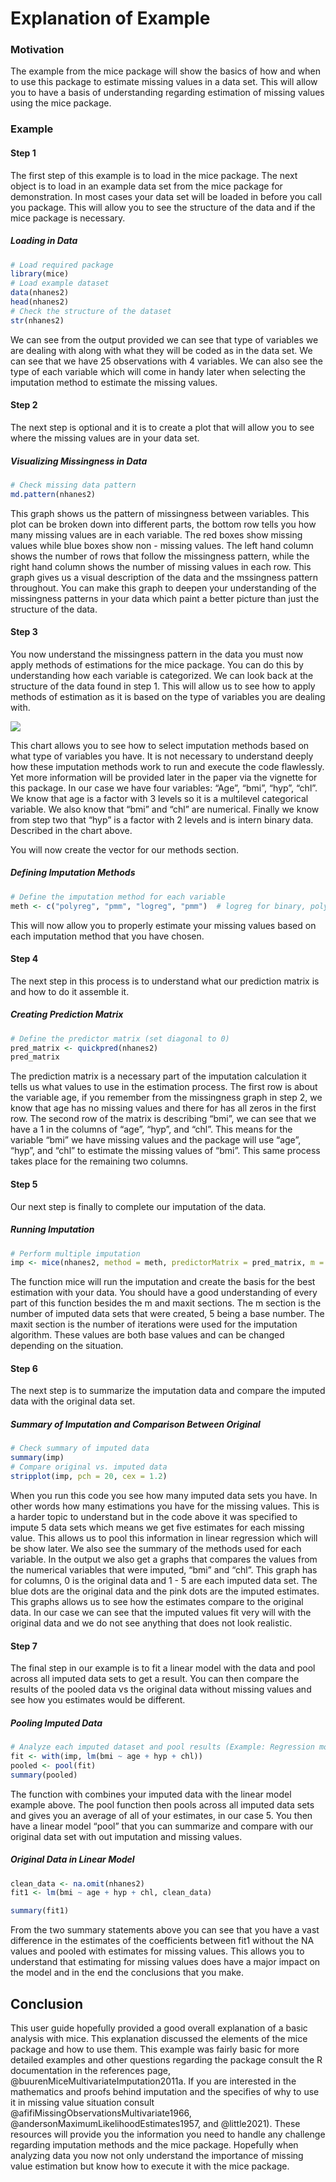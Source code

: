 # Explanation of Example {.unnumbered}

### Motivation

The example from the mice package will show the basics of how and when to use this package to estimate missing values in a data set. This will allow you to have a basis of understanding regarding estimation of missing values using the mice package.

### Example

#### Step 1

The first step of this example is to load in the mice package. The next object is to load in an example data set from the mice package for demonstration. In most cases your data set will be loaded in before you call you package. This will allow you to see the structure of the data and if the mice package is necessary.

##### Loading in Data

```r
# Load required package
library(mice)
# Load example dataset
data(nhanes2)
head(nhanes2)
# Check the structure of the dataset
str(nhanes2)
```

We can see from the output provided we can see that type of variables we are dealing with along with what they will be coded as in the data set. We can see that we have 25 observations with 4 variables. We can also see the type of each variable which will come in handy later when selecting the imputation method to estimate the missing values.

#### Step 2

The next step is optional and it is to create a plot that will allow you to see where the missing values are in your data set.

##### Visualizing Missingness in Data

```r
# Check missing data pattern
md.pattern(nhanes2)
```

This graph shows us the pattern of missingness between variables. This plot can be broken down into different parts, the bottom row tells you how many missing values are in each variable. The red boxes show missing values while blue boxes show non - missing values. The left hand column shows the number of rows that follow the missingness pattern, while the right hand column shows the number of missing values in each row. This graph gives us a visual description of the data and the mssingness pattern throughout. You can make this graph to deepen your understanding of the missingness patterns in your data which paint a better picture than just the structure of the data.

#### Step 3

You now understand the missingness pattern in the data you must now apply methods of estimations for the mice package. You can do this by understanding how each variable is categorized. We can look back at the structure of the data found in step 1. This will allow us to see how to apply methods of estimation as it is based on the type of variables you are dealing with.

![](flow%20chart.png)

This chart allows you to see how to select imputation methods based on what type of variables you have. It is not necessary to understand deeply how these imputation methods work to run and execute the code flawlessly. Yet more information will be provided later in the paper via the vignette for this package. In our case we have four variables: "Age", "bmi", "hyp", "chl". We know that age is a factor with 3 levels so it is a multilevel categorical variable. We also know that "bmi" and "chl" are numerical. Finally we know from step two that "hyp" is a factor with 2 levels and is intern binary data. Described in the chart above.

You will now create the vector for our methods section.

##### Defining Imputation Methods

```r
# Define the imputation method for each variable
meth <- c("polyreg", "pmm", "logreg", "pmm")  # logreg for binary, polyreg for categorical
```

This will now allow you to properly estimate your missing values based on each imputation method that you have chosen.

#### Step 4

The next step in this process is to understand what our prediction matrix is and how to do it assemble it.

##### Creating Prediction Matrix

```r
# Define the predictor matrix (set diagonal to 0)
pred_matrix <- quickpred(nhanes2)
pred_matrix
```

The prediction matrix is a necessary part of the imputation calculation it tells us what values to use in the estimation process. The first row is about the variable age, if you remember from the missingness graph in step 2, we know that age has no missing values and there for has all zeros in the first row. The second row of the matrix is describing "bmi", we can see that we have a 1 in the columns of "age", "hyp", and "chl". This means for the variable "bmi" we have missing values and the package will use "age", "hyp", and "chl" to estimate the missing values of "bmi". This same process takes place for the remaining two columns.

#### Step 5

Our next step is finally to complete our imputation of the data.

##### Running Imputation

```r
# Perform multiple imputation
imp <- mice(nhanes2, method = meth, predictorMatrix = pred_matrix, m = 5, maxit = 10)
```

The function mice will run the imputation and create the basis for the best estimation with your data. You should have a good understanding of every part of this function besides the m and maxit sections. The m section is the number of imputed data sets that were created, 5 being a base number. The maxit section is the number of iterations were used for the imputation algorithm. These values are both base values and can be changed depending on the situation.

#### Step 6

The next step is to summarize the imputation data and compare the imputed data with the original data set.

##### Summary of Imputation and Comparison Between Original

```r
# Check summary of imputed data
summary(imp)
# Compare original vs. imputed data
stripplot(imp, pch = 20, cex = 1.2)

```

When you run this code you see how many imputed data sets you have. In other words how many estimations you have for the missing values. This is a harder topic to understand but in the code above it was specified to impute 5 data sets which means we get five estimates for each missing value. This allows us to pool this information in linear regression which will be show later. We also see the summary of the methods used for each variable. In the output we also get a graphs that compares the values from the numerical variables that were imputed, "bmi" and "chl". This graph has for columns, 0 is the original data and 1 - 5 are each imputed data set. The blue dots are the original data and the pink dots are the imputed estimates. This graphs allows us to see how the estimates compare to the original data. In our case we can see that the imputed values fit very will with the original data and we do not see anything that does not look realistic.

#### Step 7

The final step in our example is to fit a linear model with the data and pool across all imputed data sets to get a result. You can then compare the results of the pooled data vs the original data without missing values and see how you estimates would be different.

##### Pooling Imputed Data

```r
# Analyze each imputed dataset and pool results (Example: Regression model)
fit <- with(imp, lm(bmi ~ age + hyp + chl))
pooled <- pool(fit)
summary(pooled)
```

The function with combines your imputed data with the linear model example above. The pool function then pools across all imputed data sets and gives you an average of all of your estimates, in our case 5. You then have a linear model "pool" that you can summarize and compare with our original data set with out imputation and missing values.

##### Original Data in Linear Model

```r
clean_data <- na.omit(nhanes2)
fit1 <- lm(bmi ~ age + hyp + chl, clean_data)

summary(fit1)
```

From the two summary statements above you can see that you have a vast difference in the estimates of the coefficients between fit1 without the NA values and pooled with estimates for missing values. This allows you to understand that estimating for missing values does have a major impact on the model and in the end the conclusions that you make.

## Conclusion

This user guide hopefully provided a good overall explanation of a basic analysis with mice. This explanation discussed the elements of the mice package and how to use them. This example was fairly basic for more detailed examples and other questions regarding the package consult the R documentation in the references page, @buurenMiceMultivariateImputation2011a. If you are interested in the mathematics and proofs behind imputation and the specifies of why to use it in missing value situation consult @afifiMissingObservationsMultivariate1966, @andersonMaximumLikelihoodEstimates1957, and @little2021). These resources will provide you the information you need to handle any challenge regarding imputation methods and the mice package. Hopefully when analyzing data you now not only understand the importance of missing value estimation but know how to execute it with the mice package.
